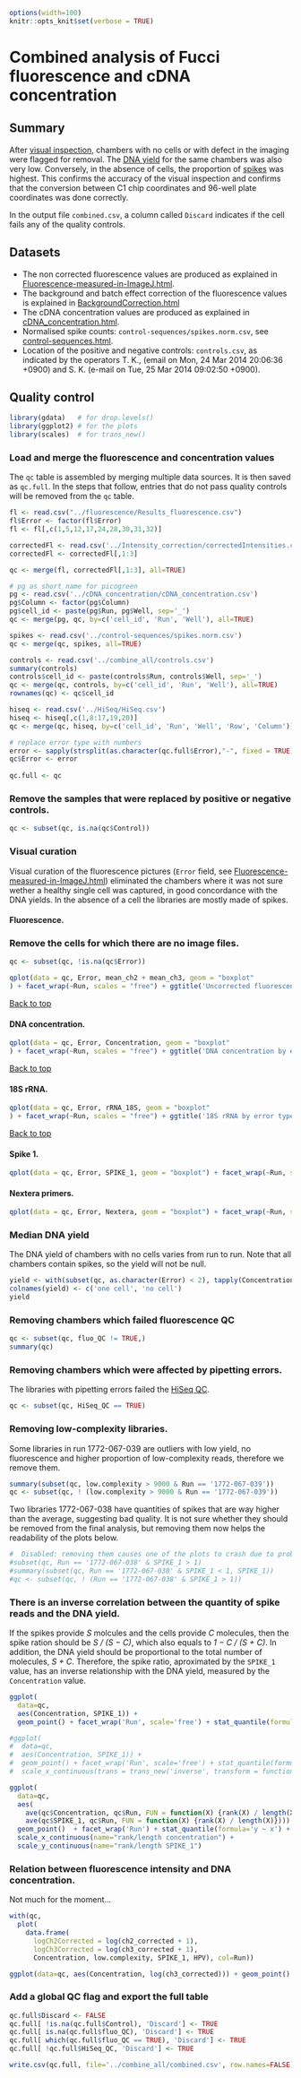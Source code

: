 ```r
options(width=100)
knitr::opts_knit$set(verbose = TRUE)
```

<a name='top'>Combined analysis of Fucci fluorescence and cDNA concentration</a>
===============================================================================

Summary
-------

After [visual inspection](#no-cell_fluorescence), chambers with no cells or
with defect in the imaging were flagged for removal. The [DNA
yield](#no-cell_DNA-yield) for the same chambers was also very low.
Conversely, in the absence of cells, the proportion of
[spikes](#no-cell_spikes) was highest. This confirms the accuracy of the
visual inspection and confirms that the conversion between C1 chip coordinates
and 96-well plate coordinates was done correctly.

In the output file `combined.csv`, a column called `Discard` indicates if the
cell fails any of the quality controls.

Datasets
--------

 - The non corrected fluorescence values are produced as explained in
   [Fluorescence-measured-in-ImageJ.html](fluorescence/Fluorescence-measured-in-ImageJ.html).
 - The background and batch effect correction of the fluorescence values is explained 
   in [BackgroundCorrection.html](Intensity_correction/BackgroundCorrection.html)
 - The cDNA concentration values are produced as explained in
   [cDNA_concentration.html](cDNA_concentration/concentration_QC.html).
 - Normalised spike counts: `control-sequences/spikes.norm.csv`, see [control-sequences.html](control-sequences/control-sequences.html).
 - Location of the positive and negative controls: `controls.csv`, as indicated
   by the operators T. K., (email on Mon, 24 Mar 2014 20:06:36 +0900) and
   S. K. (e-mail on Tue, 25 Mar 2014 09:02:50 +0900).

Quality control
---------------

```r
library(gdata)   # for drop.levels()
library(ggplot2) # for the plots
library(scales)  # for trans_new()
```

### Load and merge the fluorescence and concentration values

The `qc` table is assembled by merging multiple data sources.  It is then saved
as `qc.full`.  In the steps that follow, entries that do not pass quality
controls will be removed from the `qc` table.

```r
fl <- read.csv("../fluorescence/Results_fluorescence.csv")
fl$Error <- factor(fl$Error)
fl <- fl[,c(1,5,12,17,24,28,30,31,32)]

correctedFl <- read.csv('../Intensity_correction/correctedIntensities.csv')
correctedFl <- correctedFl[,1:3]

qc <- merge(fl, correctedFl[,1:3], all=TRUE)

# pg as short name for picogreen
pg <- read.csv('../cDNA_concentration/cDNA_concentration.csv')
pg$Column <- factor(pg$Column)
pg$cell_id <- paste(pg$Run, pg$Well, sep='_')
qc <- merge(pg, qc, by=c('cell_id', 'Run', 'Well'), all=TRUE)

spikes <- read.csv('../control-sequences/spikes.norm.csv')
qc <- merge(qc, spikes, all=TRUE)

controls <- read.csv('../combine_all/controls.csv')
summary(controls)
controls$cell_id <- paste(controls$Run, controls$Well, sep='_')
qc <- merge(qc, controls, by=c('cell_id', 'Run', 'Well'), all=TRUE)
rownames(qc) <- qc$cell_id

hiseq <- read.csv('../HiSeq/HiSeq.csv')
hiseq <- hiseq[,c(1,8:17,19,20)]
qc <- merge(qc, hiseq, by=c('cell_id', 'Run', 'Well', 'Row', 'Column'))

# replace error type with numbers
error <- sapply(strsplit(as.character(qc.full$Error),"-", fixed = TRUE),"[[", 1)
qc$Error <- error
  
qc.full <- qc

```

### Remove the samples that were replaced by positive or negative controls.

```r
qc <- subset(qc, is.na(qc$Control))
```

### Visual curation

Visual curation of the fluorescence pictures (`Error` field, see
[Fluorescence-measured-in-ImageJ.html](fluorescence/Fluorescence-measured-in-ImageJ.html)) eliminated the chambers
where it was not sure wether a healthy single cell was captured, in good concordance with the DNA yields.
In the absence of a cell the libraries are mostly made of spikes.


#### <a name='no-cell_fluorescence'>Fluorescence.</a>
### Remove the cells for which there are no image files.

```r
qc <- subset(qc, !is.na(qc$Error))
```

```r
qplot(data = qc, Error, mean_ch2 + mean_ch3, geom = "boxplot"
) + facet_wrap(~Run, scales = "free") + ggtitle('Uncorrected fluorescence by error type') + scale_x_discrete('Error type: 0 = cell present; 1 = cell absent; 2 = debris; 3 = wrong focus; 4 = more than 1 cell')
```
[Back to top](#top)

#### <a name='no-cell_DNA-yield'>DNA concentration.</a>

```r
qplot(data = qc, Error, Concentration, geom = "boxplot"
) + facet_wrap(~Run, scales = "free") + ggtitle('DNA concentration by error type') + scale_x_discrete('Error type: 0 = cell present; 1 = cell absent; 2 = debris; 3 = wrong focus; 4 = more than 1 cell') + scale_y_continuous('DNA yield (ng/nL)')
```
[Back to top](#top)

#### <a name='no-cell_rRNA'>18S rRNA.</a>

```r
qplot(data = qc, Error, rRNA_18S, geom = "boxplot"
) + facet_wrap(~Run, scales = "free") + ggtitle('18S rRNA by error type') + scale_x_discrete('Error type: 0 = cell present; 1 = cell absent; 2 = debris; 3 = wrong focus; 4 = more than 1 cell') + scale_y_continuous('rRNA 18S (CPM)')
```

[Back to top](#top)

#### <a name='no-cell_spikes'>Spike 1.</a>

```r
qplot(data = qc, Error, SPIKE_1, geom = "boxplot") + facet_wrap(~Run, scales = "free") + ggtitle('Spike 1 by error type') + scale_x_discrete('Error type: 0 = cell present; 1 = cell absent; 2 = debris; 3 = wrong focus; 4 = more than 1 cell') + scale_y_continuous('Spike 1 (CPM)')
```

#### <a name='no-cell_Nextera'>Nextera primers.</a>

```r
qplot(data = qc, Error, Nextera, geom = "boxplot") + facet_wrap(~Run, scales = "free") + ggtitle('Nextera primers by error type') + scale_x_discrete('Error type: 0 = cell present; 1 = cell absent; 2 = debris; 3 = wrong focus; 4 = more than 1 cell') + scale_y_continuous('Nextera primers')
```

### Median DNA yield

The DNA yield of chambers with no cells varies from run to run.  Note that all
chambers contain spikes, so the yield will not be null.

```r
yield <- with(subset(qc, as.character(Error) < 2), tapply(Concentration, list(Run, drop.levels(Error)), median))
colnames(yield) <- c('one cell', 'no cell')
yield
```

### Removing chambers which failed fluorescence QC

```r
qc <- subset(qc, fluo_QC != TRUE,)
summary(qc)
```

### Removing chambers which were affected by pipetting errors.

The libraries with pipetting errors failed the [HiSeq QC](HiSeq/HiSeq.html).

```r
qc <- subset(qc, HiSeq_QC == TRUE)
```

### Removing low-complexity libraries.

Some libraries in run 1772-067-039 are outliers with low yield, no fluorescence and higher proportion
of low-complexity reads, therefore we remove them.

```r
summary(subset(qc, low.complexity > 9000 & Run == '1772-067-039'))
qc <- subset(qc, ! (low.complexity > 9000 & Run == '1772-067-039'))
```

Two libraries 1772-067-038 have quantities of spikes that are way higher than
the average, suggesting bad quality.  It is not sure whether they should be
removed from the final analysis, but removing them now helps the readability of
the plots below.

```r
#  Disabled: removing them causes one of the plots to crash due to problems on guessing the scale.
#subset(qc, Run == '1772-067-038' & SPIKE_1 > 1)
#summary(subset(qc, Run == '1772-067-038' & SPIKE_1 < 1, SPIKE_1))
#qc <- subset(qc, ! (Run == '1772-067-038' & SPIKE_1 > 1))
```

### There is an inverse correlation between the quantity of spike reads and the DNA yield.

If the spikes provide _S_ molcules and the cells provide _C_ molecules, then
the spike ration should be _S / (S − C)_, which also equals to _1 − C / (S +
C)_.  In addition, the DNA yield should be proportional to the total number of
molecules, _S + C_.  Therefore, the spike ratio, aproximated by the `SPIKE_1`
value, has an inverse relationship with the DNA yield, measured by the
`Concentration` value.

```r
ggplot(
  data=qc,
  aes(Concentration, SPIKE_1)) + 
  geom_point() + facet_wrap('Run', scale='free') + stat_quantile(formula='y ~ x')

#ggplot(
#  data=qc,
#  aes(Concentration, SPIKE_1)) + 
#  geom_point() + facet_wrap('Run', scale='free') + stat_quantile(formula='y ~ x') + 
#  scale_x_continuous(trans = trans_new('inverse', transform = function(x) 1 / x, inverse = function(x) 1 / x), name='concentration (inverse scale)')

ggplot(
  data=qc,
  aes(
    ave(qc$Concentration, qc$Run, FUN = function(X) {rank(X) / length(X)}),
    ave(qc$SPIKE_1, qc$Run, FUN = function(X) {rank(X) / length(X)}))) + 
  geom_point()  + facet_wrap('Run') + stat_quantile(formula='y ~ x') +
  scale_x_continuous(name="rank/length concentration") +
  scale_y_continuous(name="rank/length SPIKE_1")
```

### Relation between fluorescence intensity and DNA concentration.

Not much for the moment…

```r
with(qc,
  plot(
    data.frame(
      logCh2Corrected = log(ch2_corrected + 1),
      logCh3Corrected = log(ch3_corrected + 1),
      Concentration, low.complexity, SPIKE_1, HPV), col=Run))

ggplot(data=qc, aes(Concentration, log(ch3_corrected))) + geom_point() + facet_wrap('Run', scale='free')
```

### Add a global QC flag and export the full table

```r
qc.full$Discard <- FALSE
qc.full[ !is.na(qc.full$Control), 'Discard'] <- TRUE
qc.full[ is.na(qc.full$fluo_QC), 'Discard'] <- TRUE
qc.full[ which(qc.full$fluo_QC == TRUE), 'Discard'] <- TRUE
qc.full[ !qc.full$HiSeq_QC, 'Discard'] <- TRUE

write.csv(qc.full, file='../combine_all/combined.csv', row.names=FALSE)
```

